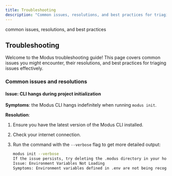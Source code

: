 ```yaml
---
title: Troubleshooting
description: "Common issues, resolutions, and best practices for triaging issues in Modus."
---
```


<Warning>common issues, resolutions, and best practices</Warning>

## Troubleshooting

Welcome to the Modus troubleshooting guide! This page covers common issues you might encounter, their resolutions, and
best practices for triaging issues effectively.

### Common issues and resolutions

#### Issue: CLI hangs during project initialization

**Symptoms**: the Modus CLI hangs indefinitely when running `modus init`.

**Resolution**:

1. Ensure you have the latest version of the Modus CLI installed.
2. Check your internet connection.
3. Run the command with the `--verbose` flag to get more detailed output:

   ```sh
   modus init --verbose
   If the issue persists, try deleting the .modus directory in your home folder and re-running the command.
   Issue: Environment Variables Not Loading
   Symptoms: Environment variables defined in .env are not being recognized by your Modus functions.
   ```

